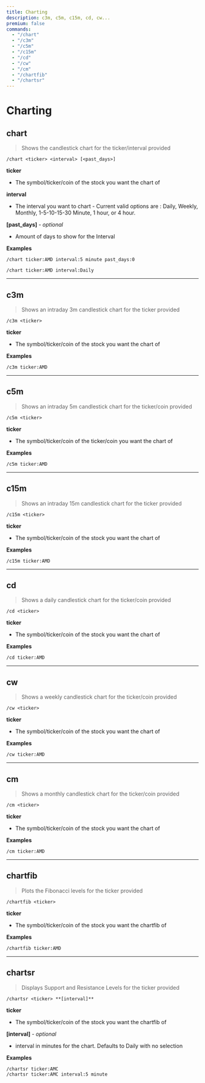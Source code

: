 ```yaml
---
title: Charting
description: c3m, c5m, c15m, cd, cw...
premium: false
commands:
  - "/chart"
  - "/c3m"
  - "/c5m"
  - "/c15m"
  - "/cd"
  - "/cw"
  - "/cm"
  - "/chartfib"
  - "/chartsr"
---
```


# Charting

## chart

> Shows the candlestick chart for the ticker/interval provided

```format
/chart <ticker> <interval> [<past_days>]
```

**ticker**

- The symbol/ticker/coin of the stock you want the chart of

**interval**

- The interval you want to chart - Current valid options are : Daily, Weekly, Monthly, 1-5-10-15-30 Minute, 1 hour, or 4 hour.

**[past_days]** - _optional_

- Amount of days to show for the Interval

**Examples**

```
/chart ticker:AMD interval:5 minute past_days:0
```

```
/chart ticker:AMD interval:Daily
```

---

## c3m

> Shows an intraday 3m candlestick chart for the ticker provided

```format
/c3m <ticker>
```

**ticker**

- The symbol/ticker/coin of the stock you want the chart of

**Examples**

```
/c3m ticker:AMD
```

---

## c5m

> Shows an intraday 5m candlestick chart for the ticker/coin provided

```format
/c5m <ticker>
```

**ticker**

- The symbol/ticker/coin of the ticker/coin you want the chart of

**Examples**

```
/c5m ticker:AMD
```

---

## c15m

> Shows an intraday 15m candlestick chart for the ticker provided

```format
/c15m <ticker>
```

**ticker**

- The symbol/ticker/coin of the stock you want the chart of

**Examples**

```
/c15m ticker:AMD
```

---

## cd

> Shows a daily candlestick chart for the ticker/coin provided

```format
/cd <ticker>
```

**ticker**

- The symbol/ticker/coin of the stock you want the chart of

**Examples**

```
/cd ticker:AMD
```

---

## cw

> Shows a weekly candlestick chart for the ticker/coin provided

```format
/cw <ticker>
```

**ticker**

- The symbol/ticker/coin of the stock you want the chart of

**Examples**

```
/cw ticker:AMD
```

---

## cm

> Shows a monthly candlestick chart for the ticker/coin provided

```format
/cm <ticker>
```

**ticker**

- The symbol/ticker/coin of the stock you want the chart of

**Examples**

```
/cm ticker:AMD
```

---

## chartfib

> Plots the Fibonacci levels for the ticker provided

```format
/chartfib <ticker>
```

**ticker**

- The symbol/ticker/coin of the stock you want the chartfib of

**Examples**

```
/chartfib ticker:AMD
```

---

## chartsr

> Displays Support and Resistance Levels for the ticker provided

```format
/chartsr <ticker> **[interval]**
```

**ticker**

- The symbol/ticker/coin of the stock you want the chartfib of

**[interval]** - _optional_

- interval in minutes for the chart. Defaults to Daily with no selection

**Examples**

```
/chartsr ticker:AMC
/chartsr ticker:AMC interval:5 minute
```
